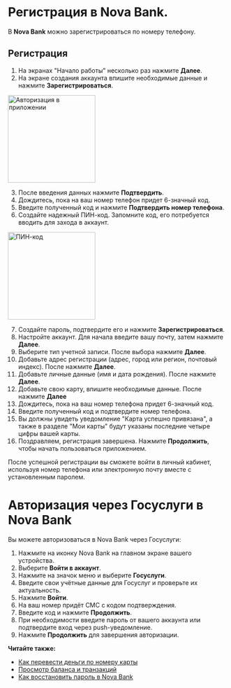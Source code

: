 
# Регистрация в Nova Bank.
В **Nova Bank** можно зарегистрироваться по номеру телефону.

## Регистрация

1. На экранах "Начало работы" несколько раз нажмите **Далее**.
2. На экране создания аккаунта впишите необходимые данные и нажмите **Зарегистрироваться**.

<img src="../img/sign-in.png" alt="Авторизация в приложении" width="200">

3. После введения данных нажмите **Подтвердить**.
4. Дождитесь, пока на ваш номер телефон придет 6-значный код.
5. Введите полученный код и нажмите **Подтвердить номер телефона**.
6. Создайте надежный ПИН-код. Запомните код, его потребуется вводить для захода в аккаунт.

<img src="../img/PIN Set Up 3.png" alt="ПИН-код" width="200">

7. Создайте пароль, подтвердите его и нажмите **Зарегистрироваться**.
8. Настройте аккаунт. Для начала введите вашу почту, затем нажмите **Далее**.
9. Выберите тип учетной записи. После выбора нажмите **Далее**.
10. Добавьте адрес регистрации (адрес, город или регион, почтовый индекс). После нажмите **Далее**.
11. Добавьте личные данные (имя и дата рождения). После нажмите **Далее**.
12. Добавьте свою карту, впишите необходимые данные. После нажмите **Далее**
13. Дождитесь, пока на ваш номер телефона придет 6-значный код.
14. Введите полученный код и подтвердите номер телефона.
15. Вы должны увидеть уведомление "Карта успешно привязана", а также в разделе "Мои карты" будут указаны последние четыре цифры вашей карты.
16. Поздравляем, регистрация завершена. Нажмите **Продолжить**, чтобы начать пользоваться приложением.



После успешной регистрации вы сможете войти в личный кабинет, используя номер телефона или электронную почту вместе с установленным паролем.

# Авторизация через Госуслуги в Nova Bank

Вы можете авторизоваться в Nova Bank через Госуслуги:

1. Нажмите на иконку Nova Bank на главном экране вашего устройства.
2. Выберите **Войти в аккаунт**.
3. Нажмите на значок меню и выберите **Госуслуги**.
4. Введите свои учётные данные для Госуслуг и проверьте их актуальность.
5. Нажмите **Войти**.
6. На ваш номер придёт СМС с кодом подтверждения.
7. Введите код и нажмите **Продолжить**.
8. При необходимости введите пароль от вашего аккаунта или подтвердите вход через push-уведомление.
9. Нажмите **Продолжить** для завершения авторизации.

**Читайте также:**

- [Как перевести деньги по номеру карты](../payments/transfers.mdx)
- [Просмотр баланса и транзакций](../balance.mdx) 
- [Как восстановить пароль в Nova Bank](change-password.mdx)
